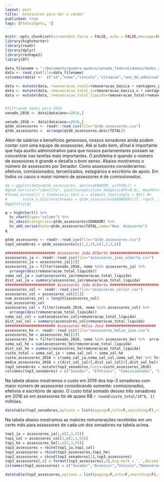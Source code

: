 ```yaml
---
layout: post
title:  Assessores para dar e vender
published: true
tags: [htmlwidgets, r]
---
```


```r
knitr::opts_chunk$set(screenshot.force = FALSE, echo = FALSE,message=FALSE, warning=FALSE, fig.cap = "")
library(highcharter)
library(readr)
library(dplyr)
library(reshape2)
library(DT)
```

```r

data_filename = "~/Documents/quebra-quebra/senado_federal/dados/dados_senado.csv"
data <- read_csv(file=data_filename)
colnames(data) <-  c("id","nome","vinculo","situacao","ano_de_admissao","cargo","padrao","especialidade","mes","ano","remuneracao_basica","vantagens_pessoais","funcao_comissao","gratificacao_natalina","horas_extras","outras_remuneracoes","adicional_periculosidade","adicional_noturno","abono_permanencia","reversao","imposto_de_renda","psss","faltas","remuneracao_apos_descontos","diarias","auxilios","auxilio_alimentacao","vantagens_indenizatorias","adicional_ferias","ferias_indenizatorias","licenca_premio","remuneracao_basica_s","vantagens_pessoais_s","funcao_comissao_s","gratificacao_natalina_s","horas_extras_s","outras_remuneracoes_s","adicional_periculosidade_s","adicional_noturno_s","abono_permanencia_s","reversao_s","imposto_de_renda_s","psss_s","faltas_s","remuneracao_apos_descontos_s","diarias_s","auxilios_s","auxilio_alimentacao_s","vantagens_indenizatorias_s","adicional_ferias_s","ferias_indenizatorias_s","licenca_premio_s")

data <- mutate(data, remuneracao_total=remuneracao_basica + vantagens_pessoais + funcao_comissao + gratificacao_natalina + horas_extras + outras_remuneracoes + adicional_periculosidade + adicional_noturno + abono_permanencia + reversao + imposto_de_renda + psss + faltas + diarias + auxilios + auxilio_alimentacao + vantagens_indenizatorias + adicional_ferias + ferias_indenizatorias + licenca_premio)
data <- mutate(data, remuneracao_total_s=remuneracao_basica_s + vantagens_pessoais_s + funcao_comissao_s + gratificacao_natalina_s + horas_extras_s + outras_remuneracoes_s + adicional_periculosidade_s + adicional_noturno_s + abono_permanencia_s + reversao_s + imposto_de_renda_s + psss_s + faltas_s + diarias_s + auxilios_s + auxilio_alimentacao_s + vantagens_indenizatorias_s + adicional_ferias_s + ferias_indenizatorias_s + licenca_premio_s)
data <- mutate(data, remuneracao_total_liquida=remuneracao_total+remuneracao_total_s)


#filtrando dados para 2016
senado_2016 <- data[data$ano==2016,]
```

```r
senado_2016 <- data[data$ano==2016,]
qtde_assessores <- readr::read_csv(file="qtde_assessores.csv")
qtde_assessores =  arrange(qtde_assessores,desc(TOTAL))

```

Além de salários e benefícios generosos, nossos senadores ainda podem contar com uma equipe de assessores. Até aí tudo bem, afinal é importante que haja auxílio administrativo para que nossos parlamentares possam se concentrar nas tarefas mais importantes. O problema é quando o número de assessores é grande e desafia o bom senso. Abaixo mostramos o número de assessores por Senador. Como assessores consideramos: efetivos, comissionados, terceirizados, estagiários e escritório de apoio. Em todos os casos o maior número de assessores é de comissionados.


```r

#g <-ggplot(data=qtde_assessores, aes(x=SENADOR, y=TOTAL)) +
#geom_bar(stat="identity", position=position_dodge(width=0.8), #width=0.8) +
#theme_minimal() + theme(axis.text.x = element_text(angle = 90)) #+
#       scale_x_discrete(breaks = qtde_assessores$SENADOR[c(T, rep(F, 3))], limits = qtde_assessores$SENADOR)
#ggplotly(g)

q = highchart() %>%
  hc_chart(type="column") %>%
  hc_xAxis(categories=qtde_assessores$SENADOR) %>%
  hc_add_series(data=qtde_assessores$TOTAL,name="Num. Asessores")
q

```


```r
qtde_assessores <- readr::read_csv(file="qtde_assessores.csv")
top3_senadores = qtde_assessores[c(1,2,3),c(1,2,3,6)]

####################### Assessores João Alberto #######################
assessores_ja <- readr::read_csv(file="assessores_joao_alberto.csv")
assessores_ja = assessores_ja[[2]] 
assessores_ja = filter(senado_2016, nome %in% assessores_ja) %>%
  arrange(desc(remuneracao_total_liquida))
soma_sal_ja = sum(assessores_ja$remuneracao_total_liquida)
dist_sal_ja = summary(assessores_ja$remuneracao_total_liquida)
####################### Assessores João Alberto #######################
assessores_col <- readr::read_csv(file="assessores_collor.csv")
assessores_col = assessores_col[[2]] 
num_assessores_col = length(assessores_col)
num_assessores_col
assessores_col = filter(senado_2016, nome %in% assessores_col) %>%
  arrange(desc(remuneracao_total_liquida))
soma_sal_col = sum(assessores_col$remuneracao_total_liquida)
dist_sal_col = summary(assessores_col$remuneracao_total_liquida)
####################### Assessores Hélio José #######################
assessores_he <- readr::read_csv(file="assessores_helio_jose.csv")
assessores_he = assessores_he[[2]] 
assessores_he = filter(senado_2016, nome %in% assessores_he) %>%  arrange(desc(remuneracao_total_liquida))
soma_sal_he = sum(assessores_he$remuneracao_total_liquida)
dist_sal_he = summary(assessores_he$remuneracao_total_liquida)
custo_total = soma_sal_ja + soma_sal_col + soma_sal_he
custo_assessores_2016 = c(soma_sal_ja,soma_sal_col,soma_sal_he) %>% format(big.mark='.')
media_assessores_2016 = c(dist_sal_ja[4],dist_sal_col[4],dist_sal_he[4])
top3_senadores = mutate(top3_senadores,Custo=custo_assessores_2016)
colnames(top3_senadores) = c("Senador", "Efetivos", "Comissionados", "Esc. Apoio", "Custo (R$)")

```

Na tabela abaixo mostramos o custo em 2016 dos top-3 senadores com maior número de assessores considerando somente: comissionados, efetivos e escritório de apoio. O custo total somado desses três senadores em 2016 só em assessores foi de quase R$ `r round(custo_total/10^6, 1)` milhões. 

```r
datatable(top3_senadores,options = list(paging=F,info=F,searching=F),rownames=FALSE)
```

Na tabela abaixo mostramos as maiores remunerações recebidas  em um certo mês para assessores de cada um dos senadores na tabela acima.

```r
top1_ja = assessores_ja[1,c(2,3,55)]
top1_col = assessores_col[1,c(2,3,55)]
top1_he = assessores_he[1,c(2,3,55)]
top3_assessores = rbind(top1_ja,top1_col) 
top3_assessores = rbind(top3_assessores,top1_he) 
top3_assessores = cbind(top3_senadores[1],top3_assessores)
top3_assessores[,4] = format(top3_assessores[,4],big.mark = '.',decimal.mark = ',')
colnames(top3_assessores) = c("Senador","Assessor","Vínculo","Remuneração (R$)")
```

```r
datatable(top3_assessores,options = list(paging=F,info=F,searching=F),rownames=FALSE)
```

